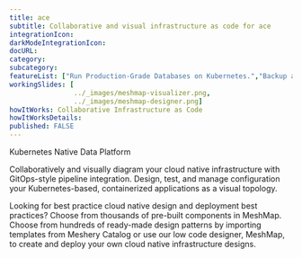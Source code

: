 ```yaml
---
title: ace
subtitle: Collaborative and visual infrastructure as code for ace
integrationIcon: 
darkModeIntegrationIcon: 
docURL: 
category: 
subcategory: 
featureList: ["Run Production-Grade Databases on Kubernetes.","Backup and Recovery Solution for Kubernetes.","Run Production-Grade Vault on Kubernetes"]
workingSlides: [
				../_images/meshmap-visualizer.png,
				../_images/meshmap-designer.png]
howItWorks: Collaborative Infrastructure as Code
howItWorksDetails: 
published: FALSE
---
```

Kubernetes Native Data Platform
<p>
    Collaboratively and visually diagram your cloud native infrastructure with GitOps-style pipeline integration. Design, test, and manage configuration your Kubernetes-based, containerized applications as a visual topology.
</p>
<p>
    Looking for best practice cloud native design and deployment best practices? Choose from thousands of pre-built components in MeshMap. Choose from hundreds of ready-made design patterns by importing templates from Meshery Catalog or use our low code designer, MeshMap, to create and deploy your own cloud native infrastructure designs.
</p>